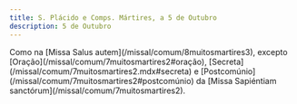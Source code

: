 ```yaml
---
title: S. Plácido e Comps. Mártires, a 5 de Outubro
description: 5 de Outubro
---
```


<aside>
  Como na [Missa Salus autem](/missal/comum/8muitosmartires3), excepto
  [Oração](/missal/comum/7muitosmartires2#oração),
  [Secreta](/missal/comum/7muitosmartires2.mdx#secreta) e
  [Postcomúnio](/missal/comum/7muitosmartires2#postcomúnio) da [Missa Sapiéntiam
  sanctórum](/missal/comum/7muitosmartires2).
</aside>
